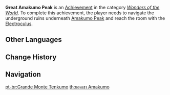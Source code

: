 {{Achievement Infobox
|title        = 
|id           = 81165
|order id     = 1151
|category     = Wonders of the World
|description  = Unlock the mechanism beneath [[Amakumo Peak]]
|requirements = Navigate the underground ruins underneath Amakumo Peak and reach the room with the [[Electroculus]].
|primogems    = 5
|tracking     = 
|hidden       = 1
|topic        = 
|type         = Exploration
}}
'''Great Amakumo Peak''' is an [[Achievement]] in the category ''[[Wonders of the World]]''. To complete this achievement, the player needs to navigate the underground ruins underneath [[Amakumo Peak]] and reach the room with the [[Electroculus]].
<!--
==Trivia==

==Video Guides==
{{EVT
|video1   = 
|caption1 = 
}}
-->
==Other Languages==
{{Other Languages
|en      = Great Amakumo Peak
|zhs     = 大天云峠
|zhs_rm  = Dà Tiān Yún Qiǎ
|zht     = 大天雲峠
|zht_rm  = Dà Tiān Yún Qiǎ
|zh_tl   = 
|ja      = 大天雲峠
|ja_rm   = Oo-Amakumo Touge{{Assumed}}
|ja_tl   = 
|ko      = 아마쿠모 산마루
|ko_rm   = Amakumo Sanmaru
|ko_tl   = Amakumo Peak
|es      = La gran Cumbre Amakumo
|es_tl   = The Great Amakumo Summit
|fr      = Le grand Pic Amakumo
|fr_tl   = The Great Amakumo Peak
|ru      = Великий пик Амакумо
|ru_tl   = Great Amakumo Peak
|th      = ยอดเขา Amakumo
|th_rm   = 
|th_tl   = 
|vi      = Đỉnh Amakumo Hùng Vĩ
|vi_tl   = 
|de      = Der große Amakumo-Gipfel
|de_tl   = The Great Amakumo Peak
|id      = Amakumo Peak yang Agung
|id_tl   = The Great Amakumo Peak
|pt      = Grande Monte Tenkumo
|pt_tl   = 
|tr      = Yüce Amakumo Tepesi
|tr_tl   = 
|it      = Il gran Capo Amakumo
|it_tl   = 
}}

==Change History==
{{Change History|2.1}}
<!--
==References==
{{Reflist}}
-->
==Navigation==
{{Achievement Navbox|Wonders of the World|Exploration}}

[[pt-br:Grande Monte Tenkumo]]
[[th:ยอดเขา Amakumo]]